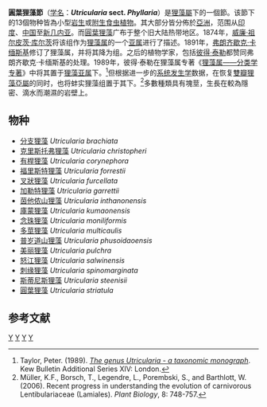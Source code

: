 {{noteTA
|G1=Carnivorous Plant
}}
{{Automatic Taxobox
| image = Utricularia_striatula_leaves.jpg
| image_caption = [[圓葉狸藻|圓葉狸藻]]
| sectio = Phyllaria
| authority = ([[威廉·祖尔皮茨·库尔茨|Kurz]]) [[Kamieński|Kamieński]]
| subdivision_ranks = [[物種|物種]]
| subdivision = 见正文
| type_species = [[圓葉狸藻|圓葉狸藻]] ''Utricularia striatula''
| type_species_authority = [[Sm.|Sm.]]
| synonyms = *''Diurospermum''<br/><small>[[Edgw.|Edgw.]]</small>
*''Lemnopsis''<br/><small>[[赫尔曼·齐佩尔|Zippel]]</small>
*''Meloneura''<br/><small>[[Raf.|Raf.]]</small>
*''Utricularia'' sect. ''Meloneura''<br/><small>(Raf.) [[小宮定志|Komiya]]</small>
*''Utricularia'' subg. ''Phyllaria''<br/><small>Kurz</small>
}}

'''圓葉狸藻節'''（[[学名|学名]]：'''''Utricularia'' sect. ''Phyllaria'''''）是[[狸藻屬|狸藻屬]]下的一個節。该節下的13個物种皆為小型[[岩生植物|岩生]]或[[附生植物|附生]][[食虫植物|食虫植物]]。其大部分皆分佈於[[亞洲|亞洲]]，范围从[[印度|印度]]、[[中国|中国]]至[[新几内亚|新几内亚]]。而[[圓葉狸藻|圓葉狸藻]]{{small|（''U. striatula''）}}广布于整个旧大陆热带地区。1874年，[[威廉·祖尔皮茨·库尔茨|威廉·祖尔皮茨·库尔茨]]将该组作为[[狸藻属|狸藻属]]{{small|（''Utricularia''）}}的一个[[亚属|亚属]]进行了描述。1891年，[[弗朗齐歇克·卡缅斯基|弗朗齐歇克·卡缅斯基]]修订了狸藻属，并将其降为组。之后的植物学家，包括[[彼得·泰勒_(植物学家)|彼得·泰勒]]都赞同弗朗齐歇克·卡缅斯基的处理。1989年，彼得·泰勒在狸藻属专著《[[狸藻属——分类学专著|狸藻属——分类学专著]]》中将其置于[[狸藻亚属|狸藻亚属]]下。<ref name="Taylor 1989">Taylor, Peter. (1989). ''[[狸藻属——分类学专著|The genus Utricularia - a taxonomic monograph]]''. Kew Bulletin Additional Series XIV: London.</ref>但根据进一步的[[系统发生学|系统发生学]]数据，在恢复[[雙瓣狸藻亞屬|雙瓣狸藻亞屬]]{{small|（''Bivalvaria''）}}的同时，也将蚌实狸藻组置于其下。<ref name="Muller et al. 2006">Müller, K.F., Borsch, T., Legendre, L., Porembski, S., and Barthlott, W. (2006). Recent progress in understanding the evolution of carnivorous Lentibulariaceae (Lamiales). ''Plant Biology'', 8: 748-757.</ref>多數種類具有塊莖，生長在較為隱密、滴水而潮濕的岩壁上。

==物种==
* [[分支狸藻|分支狸藻]] ''Utricularia brachiata''
* [[克里斯托弗狸藻|克里斯托弗狸藻]] ''Utricularia christopheri''
* [[有桿狸藻|有桿狸藻]] ''Utricularia corynephora''
* [[福里斯特狸藻|福里斯特狸藻]] ''Utricularia forrestii''
* [[叉狀狸藻|叉狀狸藻]] ''Utricularia furcellata''
* [[加勒特狸藻|加勒特狸藻]] ''Utricularia garrettii''
* [[茵他侬山狸藻|茵他侬山狸藻]] ''Utricularia inthanonensis''
* [[庫蒙狸藻|庫蒙狸藻]] ''Utricularia kumaonensis''
* [[念珠狸藻|念珠狸藻]] ''Utricularia moniliformis''
* [[多莖狸藻|多莖狸藻]] ''Utricularia multicaulis''
* [[普岁道山狸藻|普岁道山狸藻]] ''Utricularia phusoidaoensis''
* [[美丽狸藻|美丽狸藻]] ''Utricularia pulchra''
* [[怒江狸藻|怒江狸藻]] ''Utricularia salwinensis''
* [[刺缘狸藻|刺缘狸藻]] ''Utricularia spinomarginata''
* [[斯蒂尼斯狸藻|斯蒂尼斯狸藻]] ''Utricularia steenisii''
* [[圓葉狸藻|圓葉狸藻]] ''Utricularia striatula''

== 参考文献 ==
{{Reflist}}

{{Utricularia}}
{{Taxonbar}}
[[Category:狸藻屬|Y]]
[[Category:亚洲食虫植物|Y]]
[[Category:非洲食虫植物|Y]]
[[Category:圆叶狸藻组|Y]]